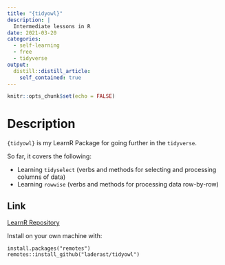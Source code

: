 ```yaml
---
title: "{tidyowl}"
description: |
  Intermediate lessons in R
date: 2021-03-20
categories: 
  - self-learning
  - free
  - tidyverse
output:
  distill::distill_article:
    self_contained: true
---
```



```r
knitr::opts_chunk$set(echo = FALSE)
```

# Description

`{tidyowl}` is my LearnR Package for going further in the `tidyverse`.

So far, it covers the following:

- Learning `tidyselect` (verbs and methods for selecting and processing columns of data)
- Learning `rowwise` (verbs and methods for processing data row-by-row)

## Link

[LearnR Repository](https://github.com/laderast/tidyowl){.btn .btn--info}

Install on your own machine with:

```
install.packages("remotes")
remotes::install_github("laderast/tidyowl")

```